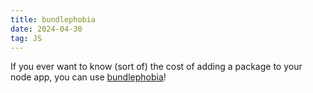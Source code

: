 ```yaml
---
title: bundlephobia
date: 2024-04-30
tag: JS
---
```


If you ever want to know (sort of) the cost of adding a package to your node
app, you can use [bundlephobia](https://bundlephobia.com/)!
